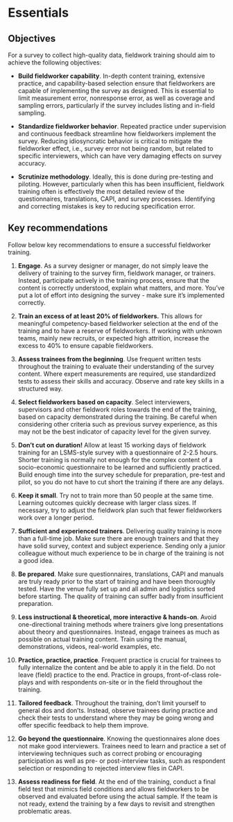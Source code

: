 
# Essentials {#training-essentials}

## Objectives

For a survey to collect high-quality data, fieldwork training should aim to achieve the following objectives: 

- __Build fieldworker capability__. In-depth content training, extensive practice, and capability-based selection ensure that fieldworkers are capable of implementing the survey as designed. This is essential to limit measurement error, nonresponse error, as well as coverage and sampling errors, particularly if the survey includes listing and in-field sampling.  

- __Standardize fieldworker behavior__. Repeated practice under supervision and continuous feedback streamline how fieldworkers implement the survey. Reducing idiosyncratic behavior is critical to mitigate the  fieldworker effect, i.e., survey error not being random, but related to specific interviewers, which can have very damaging effects on survey accuracy.

- __Scrutinize methodology__. Ideally, this is done during pre-testing and piloting. However, particularly when this has been insufficient, fieldwork training often is effectively the most detailed review of the questionnaires, translations, CAPI, and survey processes. Identifying and correcting mistakes is key to reducing specification error.

## Key recommendations

Follow below key recommendations to ensure a successful fieldworker training. 

1. __Engage__. As a survey designer or manager, do not simply leave the delivery of training to the survey firm, fieldwork manager, or trainers. Instead, participate actively in the training process, ensure that the content is correctly understood, explain what matters, and more. You've put a lot of effort into designing the survey - make sure it's implemented correctly.

1. __Train an excess of at least 20% of fieldworkers.__ This allows for meaningful competency-based fieldworker selection at the end of the training and to have a reserve of fieldworkers. If working with unknown teams, mainly new recruits, or expected high attrition, increase the excess to 40% to ensure capable fieldworkers. 

1. __Assess trainees from the beginning__. Use frequent written tests throughout the training to evaluate their understanding of the survey content. Where expert measurements are required, use standardized tests to assess their skills and accuracy. Observe and rate key skills in a structured way.  

1. __Select fieldworkers based on capacity__. Select interviewers, supervisors and other fieldwork roles towards the end of the training, based on capacity demonstrated during the training. Be careful when considering other criteria such as previous survey experience, as this may not be the best indicator of capacity level for the given survey.      

1. __Don’t cut on duration!__ Allow at least 15 working days of fieldwork training for an LSMS-style survey with a questionnaire of 2-2.5 hours. Shorter training is normally not enough for the complex content of a socio-economic questionnaire to be learned and sufficiently practiced. Build enough time into the survey schedule for preparation, pre-test and pilot, so you do not have to cut short the training if there are any delays.

1. __Keep it small__. Try not to train more than 50 people at the same time. Learning outcomes quickly decrease with larger class sizes. If necessary, try to adjust the fieldwork plan such that fewer fieldworkers work over a longer period.  

1. __Sufficient and experienced trainers__. Delivering quality training is more than a full-time job. Make sure there are enough trainers and that they have solid survey, context and subject experience. Sending only a junior colleague without much experience to be in charge of the training is not a good idea. 

1. __Be prepared__. Make sure questionnaires, translations, CAPI and manuals are truly ready prior to the start of training and have been thoroughly tested. Have the venue fully set up and all admin and logistics sorted before starting. The quality of training can suffer badly from insufficient preparation.   

1. __Less instructional & theoretical, more interactive & hands-on__. Avoid one-directional training methods where trainers give long presentations about theory and questionnaires. Instead, engage trainees as much as possible on actual training content. Train using the manual, demonstrations, videos, real-world examples, etc.  

1. __Practice, practice, practice__. Frequent practice is crucial for trainees to fully internalize the content and be able to apply it in the field. Do not leave (field) practice to the end. Practice in groups, front-of-class role-plays and with respondents on-site or in the field throughout the training.  

1. __Tailored feedback__. Throughout the training, don't limit yourself to general dos and don'ts. Instead, observe trainees during practice and check their tests to understand where they may be going wrong and offer specific feedback to help them improve.

1. __Go beyond the questionnaire__.  Knowing the questionnaires alone does not make good interviewers. Trainees need to learn and practice a set of interviewing techniques such as correct probing or encouraging participation as well as pre- or post-interview tasks, such as respondent selection or responding to rejected interview files in CAPI.  

1. __Assess readiness for field__. At the end of the training, conduct a final field test that mimics field conditions and allows fieldworkers to be observed and evaluated before using the actual sample. If the team is not ready, extend the training by a few days to revisit and strengthen problematic areas. 

